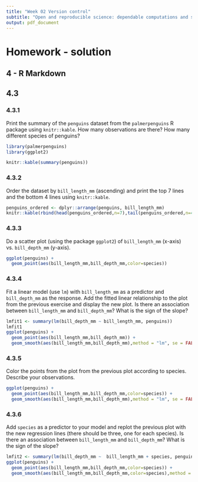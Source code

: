 ```yaml
---
title: "Week 02 Version control"
subtitle: "Open and reproducible science: dependable computations and statistics"
output: pdf_document
---
```


# Homework - solution

## 4 - R Markdown 

## 4.3


### 4.3.1

Print the summary of the `penguins` dataset from the `palmerpenguins` R package using `knitr::kable`. How many observations are there? How many different species of penguins?

```r
library(palmerpenguins)
library(ggplot2)
```

```r
knitr::kable(summary(penguins))
```


### 4.3.2

Order the dataset by `bill_length_mm` (ascending) and print the top 7 lines and the bottom 4 lines using `knitr::kable`.

```r
penguins_ordered <- dplyr::arrange(penguins, bill_length_mm)
knitr::kable(rbind(head(penguins_ordered,n=7),tail(penguins_ordered,n=4)))
```


### 4.3.3

Do a scatter plot (using the package `ggplot2`) of `bill_length_mm` (x-axis) vs. `bill_depth_mm` (y-axis). 

```r
ggplot(penguins) +
  geom_point(aes(bill_length_mm,bill_depth_mm,color=species))
```

### 4.3.4

Fit a linear model (use `lm`) with `bill_length_mm` as a predictor and `bill_depth_mm` as the response. Add the fitted linear relationship to the plot from the previous exercise and display the new plot. Is there an association between `bill_length_mm` and `bill_depth_mm`? What is the sign of the slope?

```r
lmfit1 <- summary(lm(bill_depth_mm ~ bill_length_mm, penguins))
lmfit1
ggplot(penguins) +
  geom_point(aes(bill_length_mm,bill_depth_mm)) +
  geom_smooth(aes(bill_length_mm,bill_depth_mm),method = "lm", se = FALSE)
```


### 4.3.5

Color the points from the plot from the previous plot according to species. Describe your observations.

```r
ggplot(penguins) +
  geom_point(aes(bill_length_mm,bill_depth_mm,color=species)) +
  geom_smooth(aes(bill_length_mm,bill_depth_mm),method = "lm", se = FALSE)
```

### 4.3.6 

Add `species` as a predictor to your model and replot the previous plot with the new regression lines (there should be three, one for each species). Is there an association between `bill_length_mm` and `bill_depth_mm`? What is the sign of the slope?


```r
lmfit2 <- summary(lm(bill_depth_mm ~  bill_length_mm + species, penguins))
ggplot(penguins) +
  geom_point(aes(bill_length_mm,bill_depth_mm,color=species)) +
  geom_smooth(aes(bill_length_mm,bill_depth_mm,color=species),method = "lm", se = FALSE)
```




&nbsp;

&nbsp;

&nbsp;

&nbsp;
